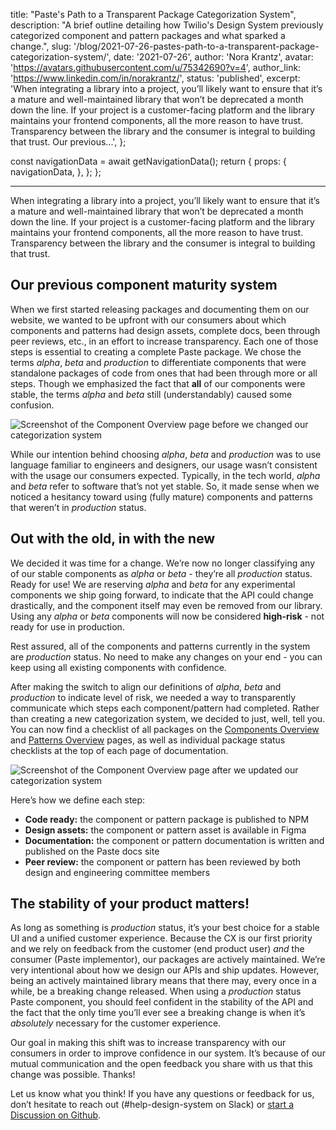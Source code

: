   title: "Paste's Path to a Transparent Package Categorization System",
  description:
    "A brief outline detailing how Twilio's Design System previously categorized component and pattern packages and what sparked a change.",
  slug: '/blog/2021-07-26-pastes-path-to-a-transparent-package-categorization-system/',
  date: '2021-07-26',
  author: 'Nora Krantz',
  avatar: 'https://avatars.githubusercontent.com/u/75342690?v=4',
  author_link: 'https://www.linkedin.com/in/norakrantz/',
  status: 'published',
  excerpt:
    'When integrating a library into a project, you’ll likely want to ensure that it’s a mature and well-maintained library that won’t be deprecated a month down the line. If your project is a customer-facing platform and the library maintains your frontend components, all the more reason to have trust. Transparency between the library and the consumer is integral to building that trust. Our previous...',
};



  const navigationData = await getNavigationData();
  return {
    props: {
      navigationData,
    },
  };
};

<ArticleHeader
  title={meta.title}
  description={meta.description}
  date={meta.date}
  machineDate={meta.date}
  author={meta.author}
  avatar={meta.avatar}
  authorLink={meta.author_link}
/>

---

<contentwrapper>

<PageAside data={mdxHeadings} hideFeedback />

<ArticleContent>

When integrating a library into a project, you’ll likely want to ensure that it’s a mature and well-maintained library that won’t be deprecated a month down the line. If your project is a customer-facing platform and the library maintains your frontend components, all the more reason to have trust. Transparency between the library and the consumer is integral to building that trust.

## Our previous component maturity system

When we first started releasing packages and documenting them on our website, we wanted to be upfront with our consumers about which components and patterns had design assets, complete docs, been through peer reviews, etc., in an effort to increase transparency. Each one of those steps is essential to creating a complete Paste package. We chose the terms _alpha_, _beta_ and _production_ to differentiate components that were standalone packages of code from ones that had been through more or all steps. Though we emphasized the fact that **all** of our components were stable, the terms _alpha_ and _beta_ still (understandably) caused some confusion.

<contentspacer>

<Image
  src={Overview}
  alt="Screenshot of the Component Overview page before we changed our categorization system"
  placeholder="blur"
/>

</contentspacer>

While our intention behind choosing _alpha_, _beta_ and _production_ was to use language familiar to engineers and designers, our usage wasn’t consistent with the usage our consumers expected. Typically, in the tech world, _alpha_ and _beta_ refer to software that’s not yet stable. So, it made sense when we noticed a hesitancy toward using (fully mature) components and patterns that weren’t in _production_ status.

## Out with the old, in with the new

We decided it was time for a change. We’re now no longer classifying any of our stable components as _alpha_ or _beta_ - they’re all _production_ status. Ready for use! We are reserving _alpha_ and _beta_ for any experimental components we ship going forward, to indicate that the API could change drastically, and the component itself may even be removed from our library. Using any _alpha_ or _beta_ components will now be considered **high-risk** - not ready for use in production.

Rest assured, all of the components and patterns currently in the system are _production_ status. No need to make any changes on your end - you can keep using all existing components with confidence.

After making the switch to align our definitions of _alpha_, _beta_ and _production_ to indicate level of risk, we needed a way to transparently communicate which steps each component/pattern had completed. Rather than creating a new categorization system, we decided to just, well, tell you. You can now find a checklist of all packages on the [Components Overview](/components) and [Patterns Overview](/patterns) pages, as well as individual package status checklists at the top of each page of documentation.

<contentspacer>

<Image
  src={Overview2}
  alt="Screenshot of the Component Overview page after we updated our categorization system"
  placeholder="blur"
/>

</contentspacer>

Here’s how we define each step:

- **Code ready:** the component or pattern package is published to NPM
- **Design assets:** the component or pattern asset is available in Figma
- **Documentation:** the component or pattern documentation is written and published on the Paste docs site
- **Peer review:** the component or pattern has been reviewed by both design and engineering committee members

## The stability of your product matters!

As long as something is _production_ status, it’s your best choice for a stable UI and a unified customer experience. Because the CX is our first priority and we rely on feedback from the customer (end product user) _and_ the consumer (Paste implementor), our packages are actively maintained. We’re very intentional about how we design our APIs and ship updates. However, being an actively maintained library means that there may, every once in a while, be a breaking change released. When using a _production_ status Paste component, you should feel confident in the stability of the API and the fact that the only time you’ll ever see a breaking change is when it’s _absolutely_ necessary for the customer experience.

Our goal in making this shift was to increase transparency with our consumers in order to improve confidence in our system. It’s because of our mutual communication and the open feedback you share with us that this change was possible. Thanks!

Let us know what you think! If you have any questions or feedback for us, don’t hesitate to reach out (#help-design-system on Slack) or [start a Discussion on Github](https://github.com/twilio-labs/paste/discussions/new).

</ArticleContent>

</contentwrapper>
